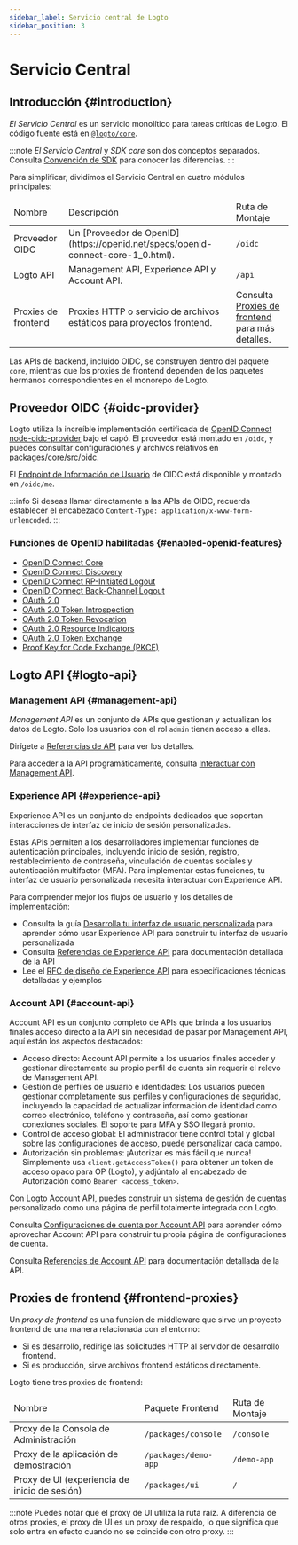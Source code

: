 ```yaml
---
sidebar_label: Servicio central de Logto
sidebar_position: 3
---
```


# Servicio Central

## Introducción \{#introduction}

_El Servicio Central_ es un servicio monolítico para tareas críticas de Logto. El código fuente está en [`@logto/core`](https://github.com/logto-io/logto/tree/master/packages/core).

:::note
_El Servicio Central_ y _SDK core_ son dos conceptos separados. Consulta [Convención de SDK](/developers/sdk-conventions) para conocer las diferencias.
:::

Para simplificar, dividimos el Servicio Central en cuatro módulos principales:

<table>
  <thead>
    <tr>
      <td>Nombre</td>
      <td>Descripción</td>
      <td>Ruta de Montaje</td>
    </tr>
  </thead>
  <tbody>
    <tr>
      <td>Proveedor OIDC</td>
      <td>Un [Proveedor de OpenID](https://openid.net/specs/openid-connect-core-1_0.html).</td>
      <td>
        <code>/oidc</code>
      </td>
    </tr>
    <tr>
      <td>Logto API</td>
      <td>Management API, Experience API y Account API.</td>
      <td>
        <code>/api</code>
      </td>
    </tr>
    <tr>
      <td>Proxies de frontend</td>
      <td>Proxies HTTP o servicio de archivos estáticos para proyectos frontend.</td>
      <td>
        Consulta <a href="#frontend-proxies">Proxies de frontend</a> para más detalles.
      </td>
    </tr>
  </tbody>
</table>

Las APIs de backend, incluido OIDC, se construyen dentro del paquete `core`, mientras que los proxies de frontend dependen de los paquetes hermanos correspondientes en el monorepo de Logto.

## Proveedor OIDC \{#oidc-provider}

Logto utiliza la increíble implementación certificada de [OpenID Connect](https://openid.net/connect/) [node-oidc-provider](https://github.com/panva/node-oidc-provider) bajo el capó. El proveedor está montado en `/oidc`, y puedes consultar configuraciones y archivos relativos en [packages/core/src/oidc](https://github.com/logto-io/logto/tree/master/packages/core/src/oidc).

El [Endpoint de Información de Usuario](https://openid.net/specs/openid-connect-core-1_0.html#UserInfo) de OIDC está disponible y montado en `/oidc/me`.

:::info
Si deseas llamar directamente a las APIs de OIDC, recuerda establecer el encabezado `Content-Type: application/x-www-form-urlencoded`.
:::

### Funciones de OpenID habilitadas \{#enabled-openid-features}

- [OpenID Connect Core](https://openid.net/specs/openid-connect-core-1_0.html)
- [OpenID Connect Discovery](https://openid.net/specs/openid-connect-discovery-1_0.html)
- [OpenID Connect RP-Initiated Logout](https://openid.net/specs/openid-connect-rpinitiated-1_0.html)
- [OpenID Connect Back-Channel Logout](https://openid.net/specs/openid-connect-backchannel-1_0-final.html)
- [OAuth 2.0](https://www.rfc-editor.org/rfc/rfc6749.html)
- [OAuth 2.0 Token Introspection](https://www.rfc-editor.org/rfc/rfc7662.html)
- [OAuth 2.0 Token Revocation](https://www.rfc-editor.org/rfc/rfc7009.html)
- [OAuth 2.0 Resource Indicators](https://www.rfc-editor.org/rfc/rfc8707.html)
- [OAuth 2.0 Token Exchange](https://datatracker.ietf.org/doc/html/rfc8693.html)
- [Proof Key for Code Exchange (PKCE)](https://www.rfc-editor.org/rfc/rfc7636.html)

## Logto API \{#logto-api}

### Management API \{#management-api}

_Management API_ es un conjunto de APIs que gestionan y actualizan los datos de Logto. Solo los usuarios con el rol `admin` tienen acceso a ellas.

Dirígete a [Referencias de API](https://openapi.logto.io) para ver los detalles.

Para acceder a la API programáticamente, consulta [Interactuar con Management API](/integrate-logto/interact-with-management-api).

### Experience API \{#experience-api}

Experience API es un conjunto de endpoints dedicados que soportan interacciones de interfaz de inicio de sesión personalizadas.

Estas APIs permiten a los desarrolladores implementar funciones de autenticación principales, incluyendo inicio de sesión, registro, restablecimiento de contraseña, vinculación de cuentas sociales y autenticación multifactor (MFA). Para implementar estas funciones, tu interfaz de usuario personalizada necesita interactuar con Experience API.

Para comprender mejor los flujos de usuario y los detalles de implementación:

- Consulta la guía [Desarrolla tu interfaz de usuario personalizada](/customization/bring-your-ui/#develop-your-custom-ui) para aprender cómo usar Experience API para construir tu interfaz de usuario personalizada
- Consulta [Referencias de Experience API](https://openapi.logto.io/group/endpoint-experience) para documentación detallada de la API
- Lee el [RFC de diseño de Experience API](https://github.com/logto-io/rfcs/blob/master/draft/0004-experience-api.md) para especificaciones técnicas detalladas y ejemplos

### Account API \{#account-api}

Account API es un conjunto completo de APIs que brinda a los usuarios finales acceso directo a la API sin necesidad de pasar por Management API, aquí están los aspectos destacados:

- Acceso directo: Account API permite a los usuarios finales acceder y gestionar directamente su propio perfil de cuenta sin requerir el relevo de Management API.
- Gestión de perfiles de usuario e identidades: Los usuarios pueden gestionar completamente sus perfiles y configuraciones de seguridad, incluyendo la capacidad de actualizar información de identidad como correo electrónico, teléfono y contraseña, así como gestionar conexiones sociales. El soporte para MFA y SSO llegará pronto.
- Control de acceso global: El administrador tiene control total y global sobre las configuraciones de acceso, puede personalizar cada campo.
- Autorización sin problemas: ¡Autorizar es más fácil que nunca! Simplemente usa `client.getAccessToken()` para obtener un token de acceso opaco para OP (Logto), y adjúntalo al encabezado de Autorización como `Bearer <access_token>`.

Con Logto Account API, puedes construir un sistema de gestión de cuentas personalizado como una página de perfil totalmente integrada con Logto.

Consulta [Configuraciones de cuenta por Account API](/end-user-flows/account-settings/by-account-api) para aprender cómo aprovechar Account API para construir tu propia página de configuraciones de cuenta.

Consulta [Referencias de Account API](https://openapi.logto.io/group/endpoint-my-account) para documentación detallada de la API.

## Proxies de frontend \{#frontend-proxies}

Un _proxy de frontend_ es una función de middleware que sirve un proyecto frontend de una manera relacionada con el entorno:

- Si es desarrollo, redirige las solicitudes HTTP al servidor de desarrollo frontend.
- Si es producción, sirve archivos frontend estáticos directamente.

Logto tiene tres proxies de frontend:

<table>
  <thead>
    <tr>
      <td>Nombre</td>
      <td>Paquete Frontend</td>
      <td>Ruta de Montaje</td>
    </tr>
  </thead>
  <tbody>
    <tr>
      <td>Proxy de la Consola de Administración</td>
      <td>
        <code>/packages/console</code>
      </td>
      <td>
        <code>/console</code>
      </td>
    </tr>
    <tr>
      <td>Proxy de la aplicación de demostración</td>
      <td>
        <code>/packages/demo-app</code>
      </td>
      <td>
        <code>/demo-app</code>
      </td>
    </tr>
    <tr>
      <td>Proxy de UI (experiencia de inicio de sesión)</td>
      <td>
        <code>/packages/ui</code>
      </td>
      <td>
        <code>/</code>
      </td>
    </tr>
  </tbody>
</table>

:::note
Puedes notar que el proxy de UI utiliza la ruta raíz. A diferencia de otros proxies, el proxy de UI es un proxy de respaldo, lo que significa que solo entra en efecto cuando no se coincide con otro proxy.
:::

